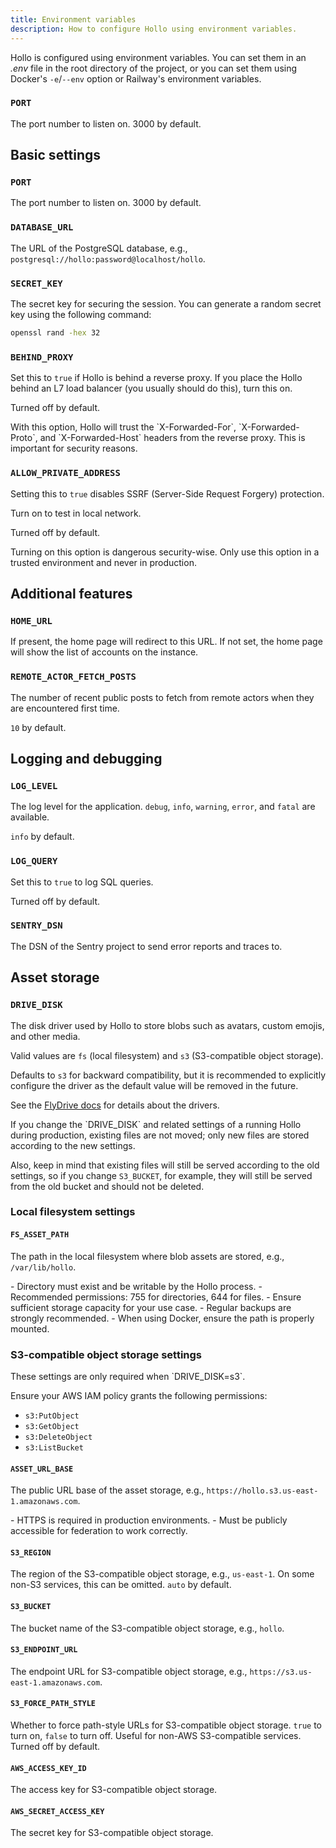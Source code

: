 ```yaml
---
title: Environment variables
description: How to configure Hollo using environment variables.
---
```



Hollo is configured using environment variables.  You can set them in an *.env*
file in the root directory of the project, or you can set them using Docker's
`-e`/`--env` option or Railway's environment variables.

### `PORT` <Badge text="Optional" /> <Badge text="Unused in Railway" variant="tip" />

The port number to listen on.  3000 by default.


Basic settings
--------------

### `PORT` <Badge text="Optional" /> <Badge text="Unused in Railway" variant="tip" />

The port number to listen on.  3000 by default.

### `DATABASE_URL` <Badge text="Unused in Railway" variant="tip" />

The URL of the PostgreSQL database, e.g.,
`postgresql://hollo:password@localhost/hollo`.

### `SECRET_KEY` <Badge text="Unused in Railway" variant="tip" />

The secret key for securing the session.  You can generate a random secret key
using the following command:

~~~~ sh frame="none"
openssl rand -hex 32
~~~~

### `BEHIND_PROXY` <Badge text="Optional" /> <Badge text="Unused in Railway" variant="tip" />

Set this to `true` if Hollo is behind a reverse proxy.  If you place the Hollo
behind an L7 load balancer (you usually should do this), turn this on.

Turned off by default.

<Aside>
  With this option, Hollo will trust the `X-Forwarded-For`, `X-Forwarded-Proto`,
  and `X-Forwarded-Host` headers from the reverse proxy.  This is important for
  security reasons.
</Aside>

### `ALLOW_PRIVATE_ADDRESS` <Badge text="Optional" />

Setting this to `true` disables SSRF (Server-Side Request Forgery) protection.

Turn on to test in local network.

Turned off by default.

<Aside>
  Turning on this option is dangerous security-wise.  Only use this option in
  a trusted environment and never in production.
</Aside>


Additional features
-------------------

###  `HOME_URL` <Badge text="Optional" />

If present, the home page will redirect to this URL.  If not set, the home page
will show the list of accounts on the instance.

### `REMOTE_ACTOR_FETCH_POSTS` <Badge text="Optional" />

The number of recent public posts to fetch from remote actors when they are
encountered first time.

`10` by default.


Logging and debugging
---------------------

### `LOG_LEVEL` <Badge text="Optional" />

The log level for the application.  `debug`, `info`, `warning`, `error`, and
`fatal` are available.

`info` by default.

### `LOG_QUERY` <Badge text="Optional" />

Set this to `true` to log SQL queries.

Turned off by default.

### `SENTRY_DSN` <Badge text="Optional" />

The DSN of the Sentry project to send error reports and traces to.


Asset storage
-------------

### `DRIVE_DISK`

The disk driver used by Hollo to store blobs such as avatars, custom emojis,
and other media.

Valid values are `fs` (local filesystem) and `s3` (S3-compatible object storage).

Defaults to `s3` for backward compatibility, but it is recommended to explicitly
configure the driver as the default value will be removed in the future.

See the [FlyDrive docs] for details about the drivers.

<Aside type="caution">
  If you change the `DRIVE_DISK` and related settings of a running Hollo during
  production, existing files are not moved; only new files are stored according
  to the new settings.

  Also, keep in mind that existing files will still be served according to the
  old settings, so if you change `S3_BUCKET`, for example, they will still be
  served from the old bucket and should not be deleted.
</Aside>

[FlyDrive docs]: https://flydrive.dev/docs/drive_manager

### Local filesystem settings

#### `FS_ASSET_PATH` <Badge text="Required with FS driver" variant="note" />

The path in the local filesystem where blob assets are stored, e.g.,
`/var/lib/hollo`.

<Aside>
  - Directory must exist and be writable by the Hollo process.
  - Recommended permissions: 755 for directories, 644 for files.
  - Ensure sufficient storage capacity for your use case.
  - Regular backups are strongly recommended.
  - When using Docker, ensure the path is properly mounted.
</Aside>

### S3-compatible object storage settings

<Aside>
  These settings are only required when `DRIVE_DISK=s3`.

  Ensure your AWS IAM policy grants the following permissions:

  - `s3:PutObject`
  - `s3:GetObject`
  - `s3:DeleteObject`
  - `s3:ListBucket`
</Aside>

#### `ASSET_URL_BASE` <Badge text="Required with S3 driver" variant="caution" />

The public URL base of the asset storage, e.g.,
`https://hollo.s3.us-east-1.amazonaws.com`.

<Aside type="caution">
  - HTTPS is required in production environments.
  - Must be publicly accessible for federation to work correctly.
</Aside>

#### `S3_REGION` <Badge text="Optional" />

The region of the S3-compatible object storage, e.g., `us-east-1`.  On some
non-S3 services, this can be omitted.  `auto` by default.

#### `S3_BUCKET` <Badge text="Required with S3 driver" variant="caution" />

The bucket name of the S3-compatible object storage, e.g., `hollo`.

#### `S3_ENDPOINT_URL` <Badge text="Required with S3 driver" variant="caution" />

The endpoint URL for S3-compatible object storage, e.g.,
`https://s3.us-east-1.amazonaws.com`.

#### `S3_FORCE_PATH_STYLE` <Badge text="Optional" />

Whether to force path-style URLs for S3-compatible object storage.  `true` to
turn on, `false` to turn off.  Useful for non-AWS S3-compatible services.
Turned off by default.

#### `AWS_ACCESS_KEY_ID` <Badge text="Required with S3 driver" variant="caution" />

The access key for S3-compatible object storage.

#### `AWS_SECRET_ACCESS_KEY` <Badge text="Required with S3 driver" variant="caution" />

The secret key for S3-compatible object storage.

